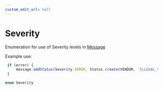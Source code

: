 ```yaml
---
custom_edit_url: null
---
```


# Severity

<div className="doc-subtitle">

Enumeration for use of Severity levels in [Message](../Class/Message)

Example use:
```js
 if (error) {
     message.addStatus(Severity.ERROR, Status.create(VENDOR, 'ILLEGAL_VALUE', valueString));
 }
```

</div>

```ts
enum Severity
```